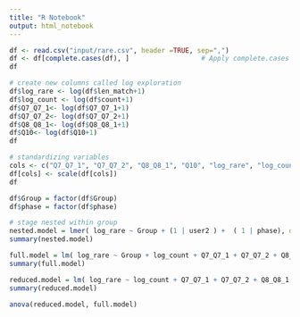 ```yaml
---
title: "R Notebook"
output: html_notebook
---
```



```r
df <- read.csv("input/rare.csv", header =TRUE, sep=",")
df <- df[complete.cases(df), ]                  # Apply complete.cases function
df
```
```r
# create new columns called log exploration
df$log_rare <- log(df$len_match+1) 
df$log_count <- log(df$count+1) 
df$Q7_Q7_1<- log(df$Q7_Q7_1+1)
df$Q7_Q7_2<- log(df$Q7_Q7_2+1)
df$Q8_Q8_1<- log(df$Q8_Q8_1+1)
df$Q10<- log(df$Q10+1)
df
```
```r
# standardizing variables 
cols <- c("Q7_Q7_1", "Q7_Q7_2", "Q8_Q8_1", "Q10", "log_rare", "log_count")
df[cols] <- scale(df[cols])
df
```

```r
df$Group = factor(df$Group)
df$phase = factor(df$phase)
```

```r
# stage nested within group 
nested.model = lmer( log_rare ~ Group + (1 | user2 ) +  ( 1 | phase), data = df, REML = FALSE)
summary(nested.model)
```

```r
full.model = lm( log_rare ~ Group + log_count + Q7_Q7_1 + Q7_Q7_2 + Q8_Q8_1 + Q10 , data = df)
summary(full.model)
```

```r
reduced.model = lm( log_rare ~ log_count + Q7_Q7_1 + Q7_Q7_2 + Q8_Q8_1 + Q10 , data = df)
summary(reduced.model)
```
```r
anova(reduced.model, full.model)
```

